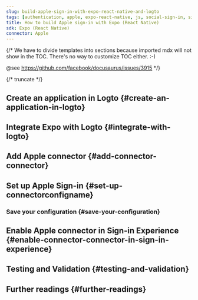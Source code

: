 ```yaml
---
slug: build-apple-sign-in-with-expo-react-native-and-logto
tags: [authentication, apple, expo-react-native, js, social-sign-in, sign-in, login]
title: How to build Apple sign-in with Expo (React Native)
sdk: Expo (React Native)
connector: Apple
---
```


{/*
  We have to divide templates into sections because imported mdx will not show in the TOC.
  There's no way to customize TOC either. :-)

  @see https://github.com/facebook/docusaurus/issues/3915
*/}




{/* truncate */}

<Intro connector={connector} sdk="Expo (React Native)" link="https://expo.dev" />

## Create an application in Logto \{#create-an-application-in-logto}

<CreateApplication type="Native app" framework="Expo" />

## Integrate Expo with Logto \{#integrate-with-logto}

<FrameworkGuide />

## Add Apple connector \{#add-connector-connector}

<AddSocialConnector connector={connector} framework="Expo" />

## Set up Apple Sign-in \{#set-up-connectorconfigname}

<ConnectorGuide />

### Save your configuration \{#save-your-configuration}

<SaveYourConfiguration connector={connector} />

## Enable Apple connector in Sign-in Experience \{#enable-connector-connector-in-sign-in-experience}

<EnableSocialConnector connector={connector} />

## Testing and Validation \{#testing-and-validation}

<TestingAndValidation connector={connector} sdk="Expo (React Native)" />

## Further readings \{#further-readings}

<FurtherReadings />

